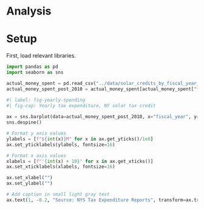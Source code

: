 # Analysis

# Setup

First, load relevant libraries.

```python
import pandas as pd
import seaborn as sns
```

```python
actual_money_spent = pd.read_csv("../data/solar_credits_by_fiscal_year_20240201.csv").query("type == 'actual'")
actual_money_spent_post_2010 = actual_money_spent[actual_money_spent["fiscal_year"] >= 2010]
```

```python
#| label: fig-yearly-spending
#| fig-cap: Yearly tax expenditure, NY solar tax credit
 
ax = sns.barplot(data=actual_money_spent_post_2010, x="fiscal_year", y="solar_energy_equipment_system_credit")
sns.despine()

# Format y axis values
ylabels = [f"${int(x)}M" for x in ax.get_yticks()/1e6]
ax.set_yticklabels(ylabels, fontsize=16)

# Format x axis values
xlabels = [f"'{int(x) + 10}" for x in ax.get_xticks()]
ax.set_xticklabels(xlabels, fontsize=16)

ax.set_xlabel("")
ax.set_ylabel("")

# Add caption in small light gray text
ax.text(1, -0.2, "Source: NYS Tax Expenditure Reports", transform=ax.transAxes, ha='right', va='bottom', color='gray', fontsize=15)
```